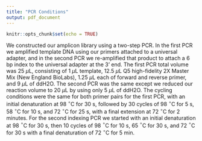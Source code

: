 ```yaml
---
title: "PCR Conditions"
output: pdf_document
---
```


```r
knitr::opts_chunk$set(echo = TRUE)
```

We constructed our amplicon library using a two-step PCR. In the first PCR we amplified template DNA using our primers attached to a universal adapter, and in the second PCR we re-amplified that product to attach a 6 bp index to the universal adapter at the 3’ end. The first PCR total volume was 25 $\mu$L, consisting of 1 $\mu$L template, 12.5 $\mu$L Q5 high-fidelity 2X Master Mix (New England BioLabs), 1.25 $\mu$L each of forward and reverse primer, and 9 $\mu$L of ddH2O. The second PCR was the same except we reduced our reaction volume to 20 $\mu$L by using only 5 $\mu$L of ddH2O. The cycling conditions were the same for both primer pairs for the first PCR, with an initial denaturation at 98 $^\circ$C for 30 s, followed by 30 cycles of 98 $^\circ$C for 5 s, 58 $^\circ$C for 10 s, and 72 $^\circ$C for 25 s, with a final extension at 72 $^\circ$C for 2 minutes. For the second indexing PCR we started with an initial denaturation at 98 $^\circ$C for 30 s, then 10 cycles of 98 $^\circ$C for 10 s, 65 $^\circ$C for 30 s, and 72 $^\circ$C for 30 s with a final denaturation of 72 $^\circ$C for 5 min.